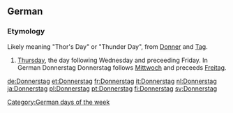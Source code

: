 ==German==
===Etymology===
Likely meaning "Thor's Day" or "Thunder Day", from [[Donner]] and [[Tag]].
<!--part of speech-->

#[[Thursday]], the day following Wednesday and preceeding Friday. In German Donnerstag Donnerstag follows [[Mittwoch]] and preceeds [[Freitag]].

[[Category:German days of the week]]

[[de:Donnerstag]]
[[et:Donnerstag]]
[[fr:Donnerstag]]
[[it:Donnerstag]]
[[nl:Donnerstag]]
[[ja:Donnerstag]]
[[pl:Donnerstag]]
[[pt:Donnerstag]]
[[fi:Donnerstag]]
[[sv:Donnerstag]]